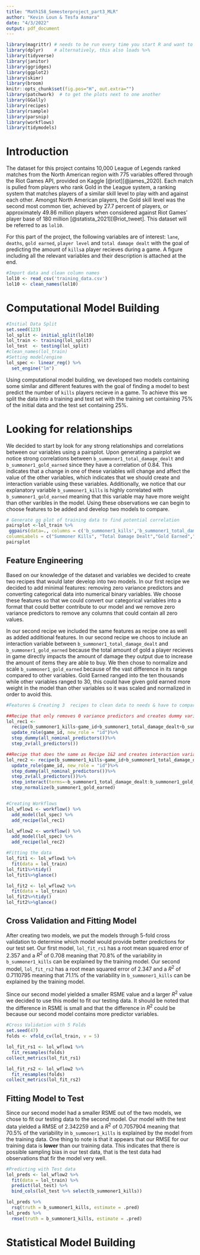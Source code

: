 ```yaml
---
title: "Math158_Semesterproject_part3_MLR"
author: "Kevin Loun & Tesfa Asmara"
date: "4/3/2022"
output: pdf_document
---
```


```r
library(magrittr) # needs to be run every time you start R and want to use %>%
library(dplyr)    # alternatively, this also loads %>%
library(tidyverse)
library(janitor)
library(ggridges)
library(ggplot2)
library(skimr)
library(broom)
knitr::opts_chunk$set(fig.pos="H", out.extra="")
library(patchwork)  # to get the plots next to one another
library(GGally)
library(recipes)
library(rsample)
library(parsnip)
library(workflows)
library(tidymodels)
```

# Introduction
  The dataset for this project contains 10,000 League of Legends ranked matches from the North American region with 775 variables offered through the Riot Games API, provided on Kaggle [@riot][@james_2020]. Each match is pulled from players who rank Gold in the League system, a ranking system that matches players of a similar skill level to play with and against each other. Amongst North American players, the Gold skill level was the second most common tier, achieved by 27.7 percent of players, or approximately 49.86 million players when considered against Riot Games' player base of 180 million [@statista_2021][@riot_tweet]. This dataset will be referred to as $\texttt{lol10}$.

  For this part of the project, the following variables are of interest: `lane`, `deaths`, `gold earned`, `player level` and `total damage dealt` with the goal of predicting the amount of `kills`a player recieves during a game.  A figure including all the relevant variables and their description is attached at the end.

```r
#Import data and clean column names
lol10 <- read_csv('training_data.csv')
lol10 <- clean_names(lol10)
```

# Computational Model Building
```r
#Initial Data Split
set.seed(123)
lol_split <- initial_split(lol10)
lol_train <- training(lol_split)
lol_test  <- testing(lol_split)
#clean_names(lol_train)
#Setting model/engine
lol_spec <- linear_reg() %>%
  set_engine("lm")
```
  Using computational model building, we developed two models containing some similar and different features with the goal of finding a model to best predict the number of `kills` players recieve in a game. To achieve this we split the data into a training and test set with the training set containing 75% of the initial data and the test set containing 25%.


# Looking for relationships
We decided to start by look for any strong relationships and correlations between our variables using a pairsplot. Upon generating a pairplot we notice strong correlations between `b_summoner1_total_damage_dealt` and `b_summoner1_gold_earned` since they have a correlation of 0.84. This indicates that a change in one of these variables will change and affect the value of the other variables, which indicates that we should create and interaction variable using these variables. Additionally, we notice that our explanatory variable `b_summoner1_kills` is highly correlated with `b_summoner1_gold_earned` meaning that this variable may have more weight than other varibles in the model. Using these observations we can begin to choose features to be added and develop two models to compare. 
```r
# Generate gg plot of training data to find potential correlation
pairsplot <-lol_train %>%
 ggpairs(data=., columns = c('b_summoner1_kills','b_summoner1_total_damage_dealt','b_summoner1_gold_earned','b_summoner1_deaths','b_summoner1_level'),
columnLabels = c("Summoner Kills", "Total Damage Dealt","Gold Earned","Summoner Deaths","Summoner Level"))
pairsplot
```


## Feature Engineering
  Based on our knowledge of the dataset and variables we decided to create two recipes that would later develop into two models. In our first recipe we decided to add minimal features: removing zero variance predictors and converting categorical data into numerical binary variables. We choose these features so that we could convert our categorical variables into a format that could better contribute to our model and we remove zero variance predictors to remove any columns that could contain all zero values.
  
  In our second recipe we included the same features as recipe one as well as added additional features. In our second recipe we choos to include an interaction variable between `b_summoner1_total_damage_dealt` and `b_summoner1_gold_earned` because the total amount of gold a player recieves in game directly impacts the amount of damage they output due to increase the amount of items they are able to buy. We then chose to normalize and scale `b_summoner1_gold_earned` because of the vast difference in its range compared to other variables. Gold Earned ranged into the ten thousands while other variables ranged to 30, this could have given gold earned more weight in the model than other variables so it was scaled and normalized in order to avoid this. 

```r
#Features & Creating 3  recipes to clean data to needs & have to comparable models

##Recipe that only removes 0 variance predictors and creates dummy variables
lol_rec1 <- 
  recipe(b_summoner1_kills~game_id+b_summoner1_total_damage_dealt+b_summoner1_gold_earned+b_summoner1_deaths+b_summoner1_lane,data=lol_train)%>%
  update_role(game_id, new_role = "id")%>%
  step_dummy(all_nominal_predictors())%>%
  step_zv(all_predictors())

##Recipe that does the same as Recipe 1&2 and creates interaction variables between two variables that have a high correlation and normalizes & scales gold earned
lol_rec2 <- recipe(b_summoner1_kills~game_id+b_summoner1_total_damage_dealt+b_summoner1_gold_earned+b_summoner1_deaths+b_summoner1_lane+b_summoner1_level,data=lol_train)%>%
  update_role(game_id, new_role = "id")%>%
  step_dummy(all_nominal_predictors())%>%
  step_zv(all_predictors())%>%
  step_interact(terms=~b_summoner1_total_damage_dealt:b_summoner1_gold_earned)%>%
  step_normalize(b_summoner1_gold_earned)


#Creating Workflows
lol_wflow1 <- workflow() %>%
  add_model(lol_spec) %>%
  add_recipe(lol_rec1)

lol_wflow2 <- workflow() %>%
  add_model(lol_spec) %>%
  add_recipe(lol_rec2)

#Fitting the data
lol_fit1 <- lol_wflow1 %>%
  fit(data = lol_train)
lol_fit1%>%tidy()
lol_fit1%>%glance()

lol_fit2 <- lol_wflow2 %>%
  fit(data = lol_train)
lol_fit2%>%tidy()
lol_fit2%>%glance()
```

## Cross Validation and Fitting Model

After creating two models, we put the models through 5-fold cross validation to determine which model would provide better predictions for our test set. Our first model, `lol_fit_rs1` has a root mean squared error of 2.357 and a $R^2$ of 0.708 meaning that 70.8% of the variability in `b_summoner1_kills` can be explained by the training model. Our second model, `lol_fit_rs2` has a root mean squared error of 2.347 and a $R^2$ of 0.7110795	 meaning that 71.1% of the variability in `b_summoner1_kills` can be explained by the training model.  

Since our second model yielded a smaller RSME value and a larger $R^2$ value we decided to use this model to fit our testing data. It should be noted that the difference in RSME is small and that the difference in $R^2$ could be because our second model contains more predictor variables.
```r
#Cross Validation with 5 Folds
set.seed(47)
folds <- vfold_cv(lol_train, v = 5)

lol_fit_rs1 <- lol_wflow1 %>%
  fit_resamples(folds)
collect_metrics(lol_fit_rs1)

lol_fit_rs2 <- lol_wflow2 %>%
  fit_resamples(folds)
collect_metrics(lol_fit_rs2)
```
## Fitting Model to Test
Since our second model had a smaller RSME out of the two models, we chose to fit our testing data to the second model. Our model with the test data yielded a RMSE of 2.342259	and a $R^2$ of 0.7057904 meaning that 70.5% of the variability in `b_summoner1_kills` is explained by the model from the training data. One thing to note is that it appears that our RMSE for our training data is **lower** than our training data. This indicates that there is possible sampling bias in our test data, that is the test data had observations that fir the model very well. 
```r
#Predicting with Test data
lol_preds <- lol_wflow2 %>%
  fit(data = lol_train) %>%
  predict(lol_test) %>%
  bind_cols(lol_test %>% select(b_summoner1_kills)) 

lol_preds %>%
  rsq(truth = b_summoner1_kills, estimate = .pred)
lol_preds %>%
  rmse(truth = b_summoner1_kills, estimate = .pred)
```

# Statistical Model Building

